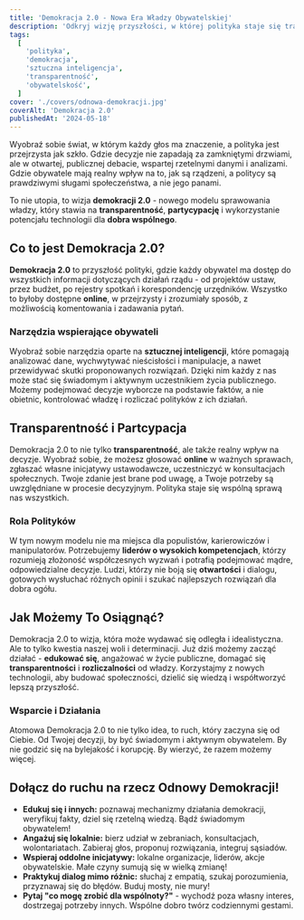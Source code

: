 ```yaml
---
title: 'Demokracja 2.0 - Nowa Era Władzy Obywatelskiej'
description: 'Odkryj wizję przyszłości, w której polityka staje się transparentna, sprawiedliwa i responsywna wobec potrzeb obywateli, dzięki nowoczesnym technologiom i atomowym wartościom.'
tags:
  [
    'polityka',
    'demokracja',
    'sztuczna inteligencja',
    'transparentność',
    'obywatelskość',
  ]
cover: './covers/odnowa-demokracji.jpg'
coverAlt: 'Demokracja 2.0'
publishedAt: '2024-05-18'
---
```


Wyobraź sobie świat, w którym każdy głos ma znaczenie, a polityka jest przejrzysta jak szkło. Gdzie decyzje nie zapadają za zamkniętymi drzwiami, ale w otwartej, publicznej debacie, wspartej rzetelnymi danymi i analizami. Gdzie obywatele mają realny wpływ na to, jak są rządzeni, a politycy są prawdziwymi sługami społeczeństwa, a nie jego panami.

To nie utopia, to wizja **demokracji 2.0** - nowego modelu sprawowania władzy, który stawia na **transparentność**, **partycypację** i wykorzystanie potencjału technologii dla **dobra wspólnego**.

## Co to jest Demokracja 2.0?

**Demokracja 2.0** to przyszłość polityki, gdzie każdy obywatel ma dostęp do wszystkich informacji dotyczących działań rządu - od projektów ustaw, przez budżet, po rejestry spotkań i korespondencję urzędników. Wszystko to byłoby dostępne **online**, w przejrzysty i zrozumiały sposób, z możliwością komentowania i zadawania pytań.

### Narzędzia wspierające obywateli

Wyobraź sobie narzędzia oparte na **sztucznej inteligencji**, które pomagają analizować dane, wychwytywać nieścisłości i manipulacje, a nawet przewidywać skutki proponowanych rozwiązań. Dzięki nim każdy z nas może stać się świadomym i aktywnym uczestnikiem życia publicznego. Możemy podejmować decyzje wyborcze na podstawie faktów, a nie obietnic, kontrolować władzę i rozliczać polityków z ich działań.

## Transparentność i Partcypacja

Demokracja 2.0 to nie tylko **transparentność**, ale także realny wpływ na decyzje. Wyobraź sobie, że możesz głosować **online** w ważnych sprawach, zgłaszać własne inicjatywy ustawodawcze, uczestniczyć w konsultacjach społecznych. Twoje zdanie jest brane pod uwagę, a Twoje potrzeby są uwzględniane w procesie decyzyjnym. Polityka staje się wspólną sprawą nas wszystkich.

### Rola Polityków

W tym nowym modelu nie ma miejsca dla populistów, karierowiczów i manipulatorów. Potrzebujemy **liderów o wysokich kompetencjach**, którzy rozumieją złożoność współczesnych wyzwań i potrafią podejmować mądre, odpowiedzialne decyzje. Ludzi, którzy nie boją się **otwartości** i dialogu, gotowych wysłuchać różnych opinii i szukać najlepszych rozwiązań dla dobra ogółu.

## Jak Możemy To Osiągnąć?

Demokracja 2.0 to wizja, która może wydawać się odległa i idealistyczna. Ale to tylko kwestia naszej woli i determinacji. Już dziś możemy zacząć działać - **edukować się**, angażować w życie publiczne, domagać się **transparentności** i **rozliczalności** od władzy. Korzystajmy z nowych technologii, aby budować społeczności, dzielić się wiedzą i współtworzyć lepszą przyszłość.

### Wsparcie i Działania

Atomowa Demokracja 2.0 to nie tylko idea, to ruch, który zaczyna się od Ciebie. Od Twojej decyzji, by być świadomym i aktywnym obywatelem. By nie godzić się na bylejakość i korupcję. By wierzyć, że razem możemy więcej.

## Dołącz do ruchu na rzecz Odnowy Demokracji!

- **Edukuj się i innych:** poznawaj mechanizmy działania demokracji, weryfikuj fakty, dziel się rzetelną wiedzą. Bądź świadomym obywatelem!
- **Angażuj się lokalnie:** bierz udział w zebraniach, konsultacjach, wolontariatach. Zabieraj głos, proponuj rozwiązania, integruj sąsiadów.
- **Wspieraj oddolne inicjatywy:** lokalne organizacje, liderów, akcje obywatelskie. Małe czyny sumują się w wielką zmianę!
- **Praktykuj dialog mimo różnic:** słuchaj z empatią, szukaj porozumienia, przyznawaj się do błędów. Buduj mosty, nie mury!
- **Pytaj "co mogę zrobić dla wspólnoty?"** - wychodź poza własny interes, dostrzegaj potrzeby innych. Wspólne dobro twórz codziennymi gestami.
